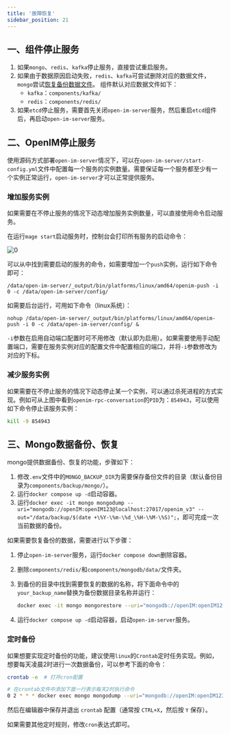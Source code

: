 ```yaml
---
title: '故障恢复'
sidebar_position: 21
---
```


## 一、组件停止服务

1. 如果`mongo`、`redis`、`kafka`停止服务，直接尝试重启服务。
2. 如果由于数据原因启动失败，`redis`、`kafka`可尝试删除对应的数据文件，`mongo`尝试[恢复备份数据文件](#三mongo数据备份恢复)。
   组件默认对应数据文件如下：
   - `kafka`：`components/kafka/`
   - `redis`：`components/redis/`
3. 如果`etcd`停止服务，需要首先关闭`open-im-server`服务，然后重启`etcd`组件后，再启动`open-im-server`服务。

## 二、OpenIM停止服务

使用源码方式部署`open-im-server`情况下，可以在`open-im-server/start-config.yml`文件中配置每一个服务的实例数量。需要保证每一个服务都至少有一个实例正常运行，`open-im-server`才可以正常提供服务。

### 增加服务实例

如果需要在不停止服务的情况下动态增加服务实例数量，可以直接使用命令启动服务。

在运行`mage start`启动服务时，控制台会打印所有服务的启动命令：

![0](faultRecovery.assets/0.png)

可以从中找到需要启动的服务的命令，如需要增加一个`push`实例，运行如下命令即可：
```shell
/data/open-im-server/_output/bin/platforms/linux/amd64/openim-push -i 0 -c /data/open-im-server/config/
```

如需要后台运行，可用如下命令（linux系统）：
```shell
nohup /data/open-im-server/_output/bin/platforms/linux/amd64/openim-push -i 0 -c /data/open-im-server/config/ &
```

`-i`参数在启用自动端口配置时可不用修改（默认即为启用）。如果需要使用手动配置端口，需要在服务实例对应的配置文件中配置相应的端口，并将`-i`参数修改为对应的下标。

### 减少服务实例

如果需要在不停止服务的情况下动态停止某一个实例，可以通过杀死进程的方式实现。例如可从上图中看到`openim-rpc-conversation`的`PID`为：`854943`，可以使用如下命令停止该服务实例：

```sh
kill -9 854943
```

## 三、Mongo数据备份、恢复

mongo提供数据备份、恢复的功能，步骤如下：

1. 修改`.env`文件中的`MONGO_BACKUP_DIR`为需要保存备份文件的目录（默认备份目录为`components/backup/mongo/`）。
2. 运行`docker compose up -d`启动容器。
3. 运行`docker exec -it mongo mongodump --uri="mongodb://openIM:openIM123@localhost:27017/openim_v3" --out="/data/backup/$(date +\%Y-\%m-\%d_\%H-\%M-\%S)";`，即可完成一次当前数据的备份。

如果需要恢复备份的数据，需要进行以下步骤：

1. 停止`open-im-server`服务，运行`docker compose down`删除容器。

2. 删除`components/redis/`和`components/mongodb/data/`文件夹。

3. 到备份的目录中找到需要恢复的数据的名称，将下面命令中的`your_backup_name`替换为备份数据目录名称并运行：

   ```sh
   docker exec -it mongo mongorestore --uri="mongodb://openIM:openIM123@localhost:27017/openim_v3" /data/backup/your_backup_name/openim_v3
   ```

4. 运行`docker compose up -d`启动容器，启动`open-im-server`服务。

### 定时备份

如果想要实现定时备份的功能，建议使用`linux`的`Crontab`定时任务实现。例如，想要每天凌晨2时进行一次数据备份，可以参考下面的命令：
```sh
crontab -e  # 打开cron配置

# 在crontab文件中添加下面一行表示每天2时执行命令
0 2 * * * docker exec mongo mongodump --uri="mongodb://openIM:openIM123@localhost:27017/openim_v3" --out="/data/backup/$(date +\%Y-\%m-\%d_\%H-\%M-\%S)"
```

然后在编辑器中保存并退出 `crontab` 配置（通常按 `CTRL+X`，然后按 `Y` 保存）。

如果需要其他定时规则，修改`cron`表达式即可。
